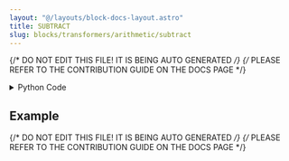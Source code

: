```yaml
---
layout: "@/layouts/block-docs-layout.astro"
title: SUBTRACT
slug: blocks/transformers/arithmetic/subtract
---
```


{/* DO NOT EDIT THIS FILE! IT IS BEING AUTO GENERATED */}
{/* PLEASE REFER TO THE CONTRIBUTION GUIDE ON THE DOCS PAGE */}


<PythonDocsDisplay docstring={docstring} />

<details>
<summary>Python Code</summary>

```python
import numpy as np
from flojoy import flojoy, OrderedPair, Scalar, Vector
from nodes.TRANSFORMERS.ARITHMETIC.utils.arithmetic_utils import get_val
from functools import reduce


@flojoy
def SUBTRACT(
    a: OrderedPair | Scalar | Vector, b: list[OrderedPair | Scalar | Vector]
) -> OrderedPair | Scalar | Vector:
    """The SUBTRACT node subtracts two numeric arrays, vectors, matrices, or constants element-wise and returns the result.

    Inputs
    ------
    a : OrderedPair|Scalar|Vector
        The input a use in the subtraction of a by b.
    b : OrderedPair|Scalar|Vector
        The input b use in the subtraction of a by b.

    Returns
    -------
    OrderedPair|Scalar|Vector
        OrderedPair if a is an OrderedPair.
        x: the x-axis of input a.
        y: the result of the subtraction of input a by input b.

        Scalar if a is a Scalar.
        c: the result of the subtraction of input a by input b.

        Vector if a is a Vector.
        v: the result of the subtraction of input a by input b.
    """

    initial = get_val(a)
    seq = map(lambda dc: get_val(dc), b)
    y = reduce(lambda u, v: np.subtract(u, v), seq, initial)

    match a:
        case OrderedPair():
            return OrderedPair(x=a.x, y=y)
        case Vector():
            return Vector(v=y)
        case Scalar():
            return Scalar(c=y)

```

[Find this Flojoy Block on GitHub](https://github.com/flojoy-ai/blocks/blob/main/blocks/TRANSFORMERS/ARITHMETIC/SUBTRACT/SUBTRACT.py)

</details>

## Example


<GetHelpWidget />


<AppDisplay app={app} blockName="SUBTRACT" client:visible />


<Example />

{/* DO NOT EDIT THIS FILE! IT IS BEING AUTO GENERATED */}
{/* PLEASE REFER TO THE CONTRIBUTION GUIDE ON THE DOCS PAGE */}
